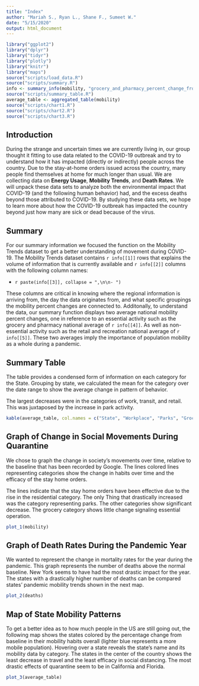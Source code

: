 ```yaml
---
title: "Index"
author: "Mariah S., Ryan L., Shane F., Sumeet W."
date: "5/15/2020"
output: html_document
---
```


```r
library("ggplot2")
library("dplyr")
library("tidyr")
library("plotly")
library("knitr")
library("maps")
source("scripts/load_data.R")
source("scripts/summary.R")
info <- summary_info(mobility, "grocery_and_pharmacy_percent_change_from_baseline", "retail_and_recreation_percent_change_from_baseline")
source("scripts/summary_table.R")
average_table <- aggregated_table(mobility)
source("scripts/chart1.R")
source("scripts/chart2.R")
source("scripts/chart3.R")
```

## Introduction

During the strange and uncertain times we are currently living in, our group thought it fitting to use data related to the COVID-19 outbreak and try to understand how it has impacted (directly or indirectly) people across the country. Due to the stay-at-home orders issued across the country, many people find themselves at home for much longer than usual. We are collecting data on **Energy Usage**, **Mobility Trends**, and **Death   Rates**. We will unpack these data sets to analyze both the environmental impact that   COVID-19 (and the following human behavior) had, and the excess deaths beyond those   attributed to COVID-19. By studying these data sets, we hope to learn more about how the COVID-19 outbreak has impacted the country beyond just how many are sick or dead because of the virus.

## Summary

For our summary information we focused the function on the Mobility Trends dataset to get a better understanding of movement during COVID-19. The Mobility Trends dataset contains `r info[[1]]` rows that explains the volume of information that is currently available  and `r info[[2]]` columns with the following column names:

- `r paste(info[[3]], collapse = ",\n\n- ")`

These columns are critical in knowing where the regional information is arriving from, the day the data originates from, and what specific groupings the mobility percent changes are connected to. Additonally, to understand the data, our summary function displays two average national mobility percent changes, one in reference to an essential activity such as the grocery and pharmacy national average of `r info[[4]]`. As well as non-essential activity such as the retail and recreation national average of `r info[[5]]`. These two averages imply the importance of population mobility as a whole during a pandemic.

## Summary Table
The table provides a condensed form of information on each category for the State. Grouping by state, we calculated the mean for the category over the date range to show the average change in pattern of behavior.

The largest decreases were in the categories of work, transit, and retail. This was juxtaposed by the increase in park activity.
``` r
kable(average_table, col.names = c("State", "Workplace", "Parks", "Grocery", "Retail", "Transit", "Residence"))
```

## Graph of Change in Social Movements During Quarantine

We chose to graph the change in society's movements over time, relative to the baseline that has been recorded by Google. The lines colored lines representing categories show the change in habits over time and the efficacy of the stay home orders.

The lines indicate that the stay home orders have been effective due to the rise in the residential category. The only Thing that drastically increased was the category representing parks. The other categories show significant decrease. The grocery category shows little change signaling essential operation.

```r
plot_1(mobility)
```

## Graph of Death Rates During the Pandemic Year

We wanted to represent the change in mortality rates for the year during the pandemic. This graph represents the number of deaths above the normal baseline. New York seems to have had the most drastic impact for the year. The states with a drastically higher number of deaths can be compared states' pandemic mobility trends shown in the next map.

```r
plot_2(deaths)
```

## Map of State Mobility Patterns

To get a better idea as to how much people in the US are still going out, the following map shows the states colored by the percentage change from baseline in their mobility habits overall (lighter blue represents a more mobile population). Hovering over a state reveals the state's name and its mobility data by category. The states in the center of the country shows the least decrease in travel and the least efficacy in social distancing. The most drastic effects of quarantine seem to be in California and Florida.

```r
plot_3(average_table)
```
